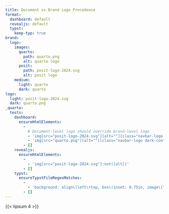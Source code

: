 ```yaml
---
title: Document vs Brand Logo Precedence
format:
  dashboard: default
  revealjs: default
  typst:
    keep-typ: true
brand:
  logo:
    images:
      quarto:
        path: quarto.png
        alt: quarto logo
      posit:
        path: posit-logo-2024.svg
        alt: posit logo
    medium:
      light: quarto
      dark: quarto
logo:
  light: posit-logo-2024.svg
  dark: quarto.png
_quarto:
  tests:
    dashboard:
      ensureHtmlElements:
        -
          # Document-level logo should override brand-level logo
          - 'img[src="posit-logo-2024.svg"][alt=""][class="navbar-logo light-content d-inline-block"]'
          - 'img[src="quarto.png"][alt=""][class="navbar-logo dark-content d-inline-block"]'
        - []
    revealjs:
      ensureHtmlElements:
        -
          - 'img[src="posit-logo-2024.svg"]:not([alt])'
        - []
    typst:
      ensureTypstFileRegexMatches:
        -
          - 'background: align\(left\+top, box\(inset: 0.75in, image\("posit-logo-2024.svg", width: 1\.5in\)\)'
        - []
---
```


{{< lipsum 4 >}}